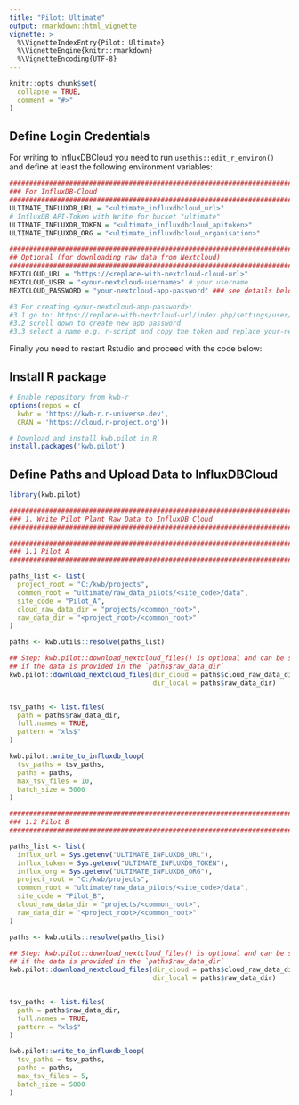 ```yaml
---
title: "Pilot: Ultimate"
output: rmarkdown::html_vignette
vignette: >
  %\VignetteIndexEntry{Pilot: Ultimate}
  %\VignetteEngine{knitr::rmarkdown}
  %\VignetteEncoding{UTF-8}
---
```


```r
knitr::opts_chunk$set(
  collapse = TRUE,
  comment = "#>"
)
```

## Define Login Credentials

For writing to InfluxDBCloud you need to run `usethis::edit_r_environ()` and 
define at least the following environment variables:

```r
###############################################################################
### For InfluxDB-Cloud
###############################################################################
ULTIMATE_INFLUXDB_URL = "<ultimate_influxdbcloud_url>"
# InfluxDB API-Token with Write for bucket "ultimate"
ULTIMATE_INFLUXDB_TOKEN = "<ultimate_influxdbcloud_apitoken>"
ULTIMATE_INFLUXDB_ORG = "<ultimate_influxdbcloud_organisation>"

################################################################################  
## Optional (for downloading raw data from Nextcloud)
################################################################################
NEXTCLOUD_URL = "https://<replace-with-nextcloud-cloud-url>"
NEXTCLOUD_USER = "<your-nextcloud-username>" # your username
NEXTCLOUD_PASSWORD = "your-nextcloud-app-password" ### see details below

#3 For creating <your-nextcloud-app-password>:
#3.1 go to: https://replace-with-nextcloud-url/index.php/settings/user/security
#3.2 scroll down to create new app password
#3.3 select a name e.g. r-script and copy the token and replace your-nextcloud-app-password
```

Finally you need to restart Rstudio and proceed with the code below:

## Install R package

```r
# Enable repository from kwb-r
options(repos = c(
  kwbr = 'https://kwb-r.r-universe.dev',
  CRAN = 'https://cloud.r-project.org'))

# Download and install kwb.pilot in R
install.packages('kwb.pilot')
```


## Define Paths and Upload Data to InfluxDBCloud

```r
library(kwb.pilot)

################################################################################
### 1. Write Pilot Plant Raw Data to InfluxDB Cloud
################################################################################

################################################################################
### 1.1 Pilot A
################################################################################

paths_list <- list(
  project_root = "C:/kwb/projects",
  common_root = "ultimate/raw_data_pilots/<site_code>/data",
  site_code = "Pilot_A",
  cloud_raw_data_dir = "projects/<common_root>",
  raw_data_dir = "<project_root>/<common_root>"
)

paths <- kwb.utils::resolve(paths_list)

## Step: kwb.pilot::download_nextcloud_files() is optional and can be skipped
## if the data is provided in the `paths$raw_data_dir`
kwb.pilot::download_nextcloud_files(dir_cloud = paths$cloud_raw_data_dir,
                                    dir_local = paths$raw_data_dir)


tsv_paths <- list.files(
  path = paths$raw_data_dir,
  full.names = TRUE,
  pattern = "xls$"
)

kwb.pilot::write_to_influxdb_loop(
  tsv_paths = tsv_paths,
  paths = paths,
  max_tsv_files = 10,
  batch_size = 5000
)

################################################################################
### 1.2 Pilot B
################################################################################

paths_list <- list(
  influx_url = Sys.getenv("ULTIMATE_INFLUXDB_URL"),
  influx_token = Sys.getenv("ULTIMATE_INFLUXDB_TOKEN"),
  influx_org = Sys.getenv("ULTIMATE_INFLUXDB_ORG"),
  project_root = "C:/kwb/projects",
  common_root = "ultimate/raw_data_pilots/<site_code>/data",
  site_code = "Pilot_B",
  cloud_raw_data_dir = "projects/<common_root>",
  raw_data_dir = "<project_root>/<common_root>"
)

paths <- kwb.utils::resolve(paths_list)

## Step: kwb.pilot::download_nextcloud_files() is optional and can be skipped
## if the data is provided in the `paths$raw_data_dir`
kwb.pilot::download_nextcloud_files(dir_cloud = paths$cloud_raw_data_dir,
                                    dir_local = paths$raw_data_dir)


tsv_paths <- list.files(
  path = paths$raw_data_dir,
  full.names = TRUE,
  pattern = "xls$"
)

kwb.pilot::write_to_influxdb_loop(
  tsv_paths = tsv_paths,
  paths = paths,
  max_tsv_files = 5,
  batch_size = 5000
)
```

